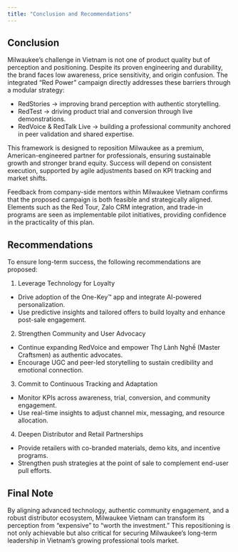 ```yaml
---
title: "Conclusion and Recommendations"
---
```


## Conclusion

Milwaukee’s challenge in Vietnam is not one of product quality but of perception and positioning. Despite its proven engineering and durability, the brand faces low awareness, price sensitivity, and origin confusion. The integrated “Red Power” campaign directly addresses these barriers through a modular strategy:

- RedStories → improving brand perception with authentic storytelling.
- RedTest → driving product trial and conversion through live demonstrations.
- RedVoice & RedTalk Live → building a professional community anchored in peer validation and shared expertise.

This framework is designed to reposition Milwaukee as a premium, American-engineered partner for professionals, ensuring sustainable growth and stronger brand equity. Success will depend on consistent execution, supported by agile adjustments based on KPI tracking and market shifts.

Feedback from company-side mentors within Milwaukee Vietnam confirms that the proposed campaign is both feasible and strategically aligned. Elements such as the Red Tour, Zalo CRM integration, and trade-in programs are seen as implementable pilot initiatives, providing confidence in the practicality of this plan.

## Recommendations

To ensure long-term success, the following recommendations are proposed:

1. Leverage Technology for Loyalty
  - Drive adoption of the One-Key™ app and integrate AI-powered personalization.
  - Use predictive insights and tailored offers to build loyalty and enhance post-sale engagement.
2. Strengthen Community and User Advocacy
  - Continue expanding RedVoice and empower Thợ Lành Nghề (Master Craftsmen) as authentic advocates.
  - Encourage UGC and peer-led storytelling to sustain credibility and emotional connection.
3. Commit to Continuous Tracking and Adaptation
  - Monitor KPIs across awareness, trial, conversion, and community engagement.
  - Use real-time insights to adjust channel mix, messaging, and resource allocation.
4. Deepen Distributor and Retail Partnerships
  - Provide retailers with co-branded materials, demo kits, and incentive programs.
  - Strengthen push strategies at the point of sale to complement end-user pull efforts.

## Final Note

By aligning advanced technology, authentic community engagement, and a robust distributor ecosystem, Milwaukee Vietnam can transform its perception from “expensive” to “worth the investment.” This repositioning is not only achievable but also critical for securing Milwaukee’s long-term leadership in Vietnam’s growing professional tools market.
  